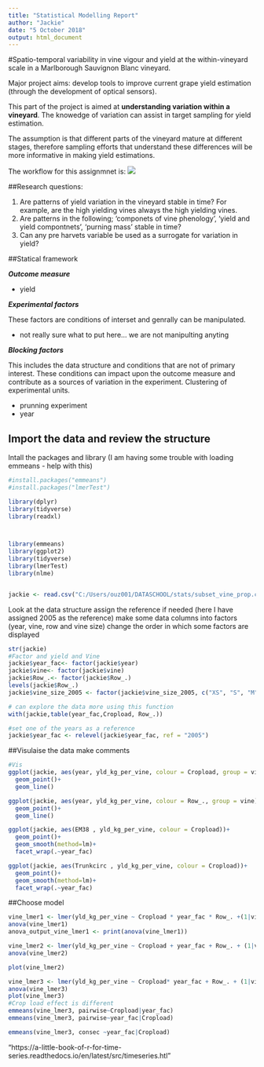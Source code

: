 ```yaml
---
title: "Statistical Modelling Report"
author: "Jackie"
date: "5 October 2018"
output: html_document
---
```


#Spatio-temporal variability in vine vigour and yield at the within-vineyard scale in a Marlborough Sauvignon Blanc vineyard.

Major project aims: develop tools to improve current grape yield estimation (through the development of optical sensors).

This part of the project is aimed at **understanding variation within a vineyard**. The knowedge of variation can assist in target sampling for yield estimation.

The assumption is that different parts of the vineyard mature at different stages, therefore sampling efforts that understand these differences will be more informative in making yield estimations.

The workflow for this assignmnet is:
![](C:\Users\ouz001\DATASCHOOL\stats\work_flow.jpg)

##Research questions:

1. Are patterns of yield variation in the vineyard stable in time? 
For example, are the high yielding vines always the high yielding vines.
2. Are patterns in the following; 'componets of vine phenology', 'yield and yield compontnets', 'purning mass' stable in time?
3. Can any pre harvets variable be used as a surrogate for variation in yield?

##Statical framework

***Outcome measure***

* yield

***Experimental factors***

These factors are conditions of interset and genrally can be manipulated.

* not really sure what to put here... we are not manipulting anyting

***Blocking factors***

This includes the data structure and conditions that are not of primary interest.
These conditions can impact upon the outcome measure and contribute as a sources of variation in the experiment.
Clustering of experimental units.

* prunning experiment
* year

## Import the data and review the structure

Intall the packages and library (I am having some trouble with loading emmeans - help with this)

```r
#install.packages("emmeans")
#install.packages("lmerTest")

library(dplyr)
library(tidyverse)
library(readxl)



library(emmeans)
library(ggplot2)
library(tidyverse)
library(lmerTest)
library(nlme)



```


```r

jackie <- read.csv("C:/Users/ouz001/DATASCHOOL/stats/subset_vine_prop.csv")

```

Look at the data structure 
assign the reference if needed (here I have assigned 2005 as the reference)
make some data columns into factors (year, vine, row and vine size)
change the order in which some factors are displayed

```r
str(jackie)
#Factor and yield and Vine
jackie$year_fac<- factor(jackie$year)
jackie$vine<- factor(jackie$vine)
jackie$Row_.<- factor(jackie$Row_.)
levels(jackie$Row_.)
jackie$vine_size_2005 <- factor(jackie$vine_size_2005, c("XS", "S", "M", "L", "XL"))

# can explore the data more using this function
with(jackie,table(year_fac,Cropload, Row_.))

#set one of the years as a reference
jackie$year_fac <- relevel(jackie$year_fac, ref = "2005")

```

##Visulaise the data 
make comments

```r


#Vis
ggplot(jackie, aes(year, yld_kg_per_vine, colour = Cropload, group = vine))+
  geom_point()+
  geom_line()

ggplot(jackie, aes(year, yld_kg_per_vine, colour = Row_., group = vine))+
  geom_point()+
  geom_line()

ggplot(jackie, aes(EM38 , yld_kg_per_vine, colour = Cropload))+
  geom_point()+
  geom_smooth(method=lm)+
  facet_wrap(.~year_fac)

ggplot(jackie, aes(Trunkcirc , yld_kg_per_vine, colour = Cropload))+
  geom_point()+
  geom_smooth(method=lm)+
  facet_wrap(.~year_fac)

```

##Choose model

```r
vine_lmer1 <- lmer(yld_kg_per_vine ~ Cropload * year_fac * Row_. +(1|vine), data=jackie)
anova(vine_lmer1)
anova_output_vine_lmer1 <- print(anova(vine_lmer1))

vine_lmer2 <- lmer(yld_kg_per_vine ~ Cropload + year_fac + Row_. + (1|vine) , data=jackie)
anova(vine_lmer2)

plot(vine_lmer2)

vine_lmer3 <- lmer(yld_kg_per_vine ~ Cropload* year_fac + Row_. + (1|vine) , data=jackie)
anova(vine_lmer3)
plot(vine_lmer3)
#Crop load effect is different
emmeans(vine_lmer3, pairwise~Cropload|year_fac)
emmeans(vine_lmer3, pairwise~year_fac|Cropload)

emmeans(vine_lmer3, consec ~year_fac|Cropload)
```


"https://a-little-book-of-r-for-time-series.readthedocs.io/en/latest/src/timeseries.htl"
